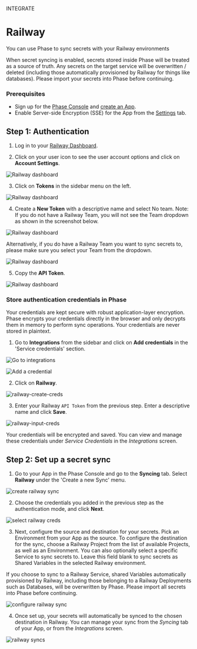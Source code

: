 

<Tag variant="small">INTEGRATE</Tag>

# Railway

You can use Phase to sync secrets with your Railway environments

<Warning>
  When secret syncing is enabled, secrets stored inside Phase will be treated as
  a source of truth. Any secrets on the target service will be overwritten /
  deleted (including those automatically provisioned by Railway for things like databases). Please import your secrets into Phase before continuing.
</Warning>

### Prerequisites

- Sign up for the [Phase Console](/quickstart) and [create an App](/console/apps#create-an-app).
- Enable Server-side Encryption (SSE) for the App from the [Settings](/console/apps#settings) tab.

## Step 1: Authentication

1. Log in to your [Railway Dashboard](https://railway.app/dashboard).

2. Click on your user icon to see the user account options and click on **Account Settings**.

![Railway dashboard](/assets/images/platform-integrations/railway/1.png)

3. Click on **Tokens** in the sidebar menu on the left.

![Railway dashboard](/assets/images/platform-integrations/railway/2.png)

4. Create a **New Token** with a descriptive name and select No team. Note: If you do not have a Railway Team, you will not see the Team dropdown as shown in the screenshot below.

![Railway dashboard](/assets/images/platform-integrations/railway/3.png)

Alternatively, if you do have a Railway Team you want to sync secrets to, please make sure you select your Team from the dropdown.

![Railway dashboard](/assets/images/platform-integrations/railway/3.5.png)

5. Copy the **API Token**.

![Railway dashboard](/assets/images/platform-integrations/railway/4.png)


### Store authentication credentials in Phase

<Note>
  Your credentials are kept secure with robust application-layer encryption.
  Phase encrypts your credentials directly in the browser and only decrypts them
  in memory to perform sync operations. Your credentials are never stored in
  plaintext.
</Note>

1. Go to **Integrations** from the sidebar and click on **Add credentials** in the 'Service credentials' section.

![Go to integrations](/assets/images/platform-integrations/integrations-sidebar.png)

![Add a credential](/assets/images/platform-integrations/add-credential-button.png)

2. Click on **Railway**.

![railway-create-creds](/assets/images/platform-integrations/railway/railway-create-creds-button.png)

3. Enter your Railway `API Token` from the previous step. Enter a descriptive name and click **Save**.

![railway-input-creds](/assets/images/platform-integrations/railway/railway-input-creds.png)

Your credentials will be encrypted and saved. You can view and manage these credentials under *Service Credentials* in the *Integrations* screen.

## Step 2: Set up a secret sync

1. Go to your App in the Phase Console and go to the **Syncing** tab. Select **Railway** under the 'Create a new Sync' menu.

![create railway sync](/assets/images/platform-integrations/railway/railway-create-sync-button.png)

2. Choose the credentials you added in the previous step as the authentication mode, and click **Next**.

![select railway creds](/assets/images/platform-integrations/railway/railway-select-creds.png)

3. Next, configure the source and destination for your secrets. Pick an Environment from your App as the source. To configure the destination for the sync, choose a Railway Project from the list of available Projects, as well as an Environment. You can also optionally select a specific Service to sync secrets to. Leave this field blank to sync secrets as Shared Variables in the selected Railway environment.

<Note>
   If you choose to sync to a Railway Service, shared Variables automatically provisioned by Railway, including those belonging to a Railway Deployments such as Databases, will be overwritten by Phase. Please import all secrets into Phase before continuing.
</Note>

![configure railway sync](/assets/images/platform-integrations/railway/railway-setup-sync.png)

4. Once set up, your secrets will automatically be synced to the chosen destination in Railway. You can manage your sync from the *Syncing* tab of your App, or from the *Integrations* screen.

![railway syncs](/assets/images/platform-integrations/railway/railway-sync-cards.png)
